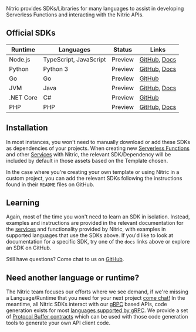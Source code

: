 Nitric provides SDKs/Libraries for many languages to assist in developing Serverless Functions and interacting with the Nitric APIs.

## Official SDKs

| **Runtime** | **Languages**          | **Status** | **Links**                                                                                                               |
| ----------- | ---------------------- | ---------- | ----------------------------------------------------------------------------------------------------------------------- |
| Node.js     | TypeScript, JavaScript | Preview    | [GitHub](https://github.com/nitrictech/node-sdk), [Docs](https://github.com/nitrictech/node-sdk/tree/main/docs/typedoc) |
| Python      | Python 3               | Preview    | [GitHub](https://github.com/nitrictech/python-sdk), [Docs](https://nitrictech.github.io/python-sdk/)                    |
| Go          | Go                     | Preview    | [GitHub](https://github.com/nitrictech/go-sdk)                                                                          |
| JVM         | Java                   | Preview    | [GitHub](https://github.com/nitrictech/java-sdk), [Docs](https://nitrictech.github.io/java-sdk/)                        |
| .NET Core   | C#                     | Preview    | [GitHub](https://github.com/nitrictech/dotnet-sdk)                                                                      |
| PHP         | PHP                    | Preview    | [GitHub](https://github.com/nitrictech/php-sdk), [Docs](https://nitrictech.github.io/php-sdk/)                          |

## Installation

In most instances, you won't need to manually download or add these SDKs as dependencies of your projects. When creating new [Serverless Functions](./services-functions) and other [Services](./services) with Nitric, the relevant SDK/Dependency will be included by default in those assets based on the Template chosen.

In the case where you're creating your own template or using Nitric in a custom project, you can add the relevant SDKs following the instructions found in their `README` files on GitHub.

## Learning

Again, most of the time you won't need to learn an SDK in isolation. Instead, examples and instructions are provided in the relevant documentation for the [services](./nitric-apis) and functionality provided by Nitric, with examples in supported languages that use the SDKs above. If you'd like to look at documentation for a specific SDK, try one of the `docs` links above or explore an SDK on GitHub.

Still have questions? Come chat to us on [GitHub](https://github.com/nitrictech/nitric/discussions).

## Need another language or runtime?

The Nitric team focuses our efforts where we see demand, if we're missing a Language/Runtime that you need for your next project [come chat!](https://community.nitric.io) In the meantime, all Nitric SDKs interact with our [gRPC](https://grpc.io/) based APIs, code generation exists for most [languages supported by gRPC](https://grpc.io/docs/languages/). We provide a set of [Protocol Buffer contracts](https://github.com/nitrictech/contracts) which can be used with those code generation tools to generate your own API client code.
